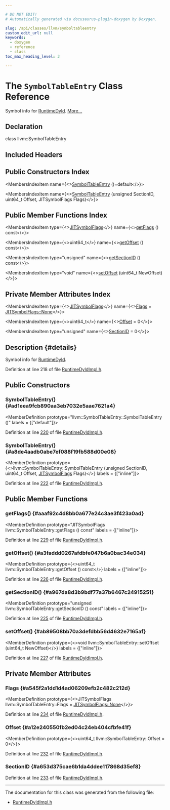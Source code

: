 ```yaml
---

# DO NOT EDIT!
# Automatically generated via docusaurus-plugin-doxygen by Doxygen.

slug: /api/classes/llvm/symboltableentry
custom_edit_url: null
keywords:
  - doxygen
  - reference
  - class
toc_max_heading_level: 3

---
```





# The `SymbolTableEntry` Class Reference

<DoxygenPage pluginConfig={pluginConfig}>

Symbol info for <a href="/docs/api/classes/llvm/runtimedyld">RuntimeDyld</a>. <a href="#details">More...</a>

## Declaration

<CodeBlock>class llvm::SymbolTableEntry</CodeBlock>

## Included Headers

<IncludesList>
<IncludesListItem
  filePath="ExecutionEngine/RuntimeDyld/RuntimeDyldImpl.h"
  permalink="/docs/api/files/lib/lib/executionengine/lib/executionengine/runtimedyld/runtimedyldimpl-h"
  isLocal="true" />
</IncludesList>

## Public Constructors Index

<MembersIndex>

<MembersIndexItem
  name={<><a href="#ad1eea9fcb890aa3eb7032e5aae7621a4">SymbolTableEntry</a> ()=default</>}>
</MembersIndexItem>

<MembersIndexItem
  name={<><a href="#a8de4aadb0abe7ef088f19fb588d00e08">SymbolTableEntry</a> (unsigned SectionID, uint64&#95;t Offset, JITSymbolFlags Flags)</>}>
</MembersIndexItem>

</MembersIndex>

## Public Member Functions Index

<MembersIndex>

<MembersIndexItem
  type={<><a href="/docs/api/classes/llvm/jitsymbolflags">JITSymbolFlags</a></>}
  name={<><a href="#aaaf92c4d8bb0a677e24c3ae3f423a0ad">getFlags</a> () const</>}>
</MembersIndexItem>

<MembersIndexItem
  type={<>uint64&#95;t</>}
  name={<><a href="#a3faddd0267afdbfe047b6a0bac34e034">getOffset</a> () const</>}>
</MembersIndexItem>

<MembersIndexItem
  type="unsigned"
  name={<><a href="#a967da8d3b9bdf77a37b6467c24915251">getSectionID</a> () const</>}>
</MembersIndexItem>

<MembersIndexItem
  type="void"
  name={<><a href="#ab89508bb70a3defdbb56d4632e7165af">setOffset</a> (uint64&#95;t NewOffset)</>}>
</MembersIndexItem>

</MembersIndex>

## Private Member Attributes Index

<MembersIndex>

<MembersIndexItem
  type={<><a href="/docs/api/classes/llvm/jitsymbolflags">JITSymbolFlags</a></>}
  name={<><a href="#a545f2a1dd1d4ad06209efb2c482c212d">Flags</a> = <a href="/docs/api/classes/llvm/jitsymbolflags/#ad509c6d010720c4f71aeac1fba93f8cbabffa99596ece82fbf05f0f3646f70ae1">JITSymbolFlags::None</a></>}>
</MembersIndexItem>

<MembersIndexItem
  type={<>uint64&#95;t</>}
  name={<><a href="#a12e240550fb2ed04c24eb404cfbfe41f">Offset</a> = 0</>}>
</MembersIndexItem>

<MembersIndexItem
  type="unsigned"
  name={<><a href="#a653d375cae6b1da4ddee117868d35ef8">SectionID</a> = 0</>}>
</MembersIndexItem>

</MembersIndex>

## Description {#details}

Symbol info for <a href="/docs/api/classes/llvm/runtimedyld">RuntimeDyld</a>.

Definition at line 218 of file <a href="/docs/api/files/lib/lib/executionengine/lib/executionengine/runtimedyld/runtimedyldimpl-h">RuntimeDyldImpl.h</a>.

<SectionDefinition>

## Public Constructors

### SymbolTableEntry() {#ad1eea9fcb890aa3eb7032e5aae7621a4}

<MemberDefinition
  prototype="llvm::SymbolTableEntry::SymbolTableEntry ()"
  labels = {["default"]}>

Definition at line <a href="/docs/api/files/lib/lib/executionengine/lib/executionengine/runtimedyld/runtimedyldimpl-h/#l00220">220</a> of file <a href="/docs/api/files/lib/lib/executionengine/lib/executionengine/runtimedyld/runtimedyldimpl-h">RuntimeDyldImpl.h</a>.
</MemberDefinition>

### SymbolTableEntry() {#a8de4aadb0abe7ef088f19fb588d00e08}

<MemberDefinition
  prototype={<>llvm::SymbolTableEntry::SymbolTableEntry (unsigned SectionID, uint64&#95;t Offset, <a href="/docs/api/classes/llvm/jitsymbolflags">JITSymbolFlags</a> Flags)</>}
  labels = {["inline"]}>

Definition at line <a href="/docs/api/files/lib/lib/executionengine/lib/executionengine/runtimedyld/runtimedyldimpl-h/#l00222">222</a> of file <a href="/docs/api/files/lib/lib/executionengine/lib/executionengine/runtimedyld/runtimedyldimpl-h">RuntimeDyldImpl.h</a>.
</MemberDefinition>

</SectionDefinition>

<SectionDefinition>

## Public Member Functions

### getFlags() {#aaaf92c4d8bb0a677e24c3ae3f423a0ad}

<MemberDefinition
  prototype="JITSymbolFlags llvm::SymbolTableEntry::getFlags () const"
  labels = {["inline"]}>

Definition at line <a href="/docs/api/files/lib/lib/executionengine/lib/executionengine/runtimedyld/runtimedyldimpl-h/#l00229">229</a> of file <a href="/docs/api/files/lib/lib/executionengine/lib/executionengine/runtimedyld/runtimedyldimpl-h">RuntimeDyldImpl.h</a>.
</MemberDefinition>

### getOffset() {#a3faddd0267afdbfe047b6a0bac34e034}

<MemberDefinition
  prototype={<>uint64&#95;t llvm::SymbolTableEntry::getOffset () const</>}
  labels = {["inline"]}>

Definition at line <a href="/docs/api/files/lib/lib/executionengine/lib/executionengine/runtimedyld/runtimedyldimpl-h/#l00226">226</a> of file <a href="/docs/api/files/lib/lib/executionengine/lib/executionengine/runtimedyld/runtimedyldimpl-h">RuntimeDyldImpl.h</a>.
</MemberDefinition>

### getSectionID() {#a967da8d3b9bdf77a37b6467c24915251}

<MemberDefinition
  prototype="unsigned llvm::SymbolTableEntry::getSectionID () const"
  labels = {["inline"]}>

Definition at line <a href="/docs/api/files/lib/lib/executionengine/lib/executionengine/runtimedyld/runtimedyldimpl-h/#l00225">225</a> of file <a href="/docs/api/files/lib/lib/executionengine/lib/executionengine/runtimedyld/runtimedyldimpl-h">RuntimeDyldImpl.h</a>.
</MemberDefinition>

### setOffset() {#ab89508bb70a3defdbb56d4632e7165af}

<MemberDefinition
  prototype={<>void llvm::SymbolTableEntry::setOffset (uint64&#95;t NewOffset)</>}
  labels = {["inline"]}>

Definition at line <a href="/docs/api/files/lib/lib/executionengine/lib/executionengine/runtimedyld/runtimedyldimpl-h/#l00227">227</a> of file <a href="/docs/api/files/lib/lib/executionengine/lib/executionengine/runtimedyld/runtimedyldimpl-h">RuntimeDyldImpl.h</a>.
</MemberDefinition>

</SectionDefinition>

<SectionDefinition>

## Private Member Attributes

### Flags {#a545f2a1dd1d4ad06209efb2c482c212d}

<MemberDefinition
  prototype={<>JITSymbolFlags llvm::SymbolTableEntry::Flags = <a href="/docs/api/classes/llvm/jitsymbolflags/#ad509c6d010720c4f71aeac1fba93f8cbabffa99596ece82fbf05f0f3646f70ae1">JITSymbolFlags::None</a></>}>

Definition at line <a href="/docs/api/files/lib/lib/executionengine/lib/executionengine/runtimedyld/runtimedyldimpl-h/#l00234">234</a> of file <a href="/docs/api/files/lib/lib/executionengine/lib/executionengine/runtimedyld/runtimedyldimpl-h">RuntimeDyldImpl.h</a>.
</MemberDefinition>

### Offset {#a12e240550fb2ed04c24eb404cfbfe41f}

<MemberDefinition
  prototype={<>uint64&#95;t llvm::SymbolTableEntry::Offset = 0</>}>

Definition at line <a href="/docs/api/files/lib/lib/executionengine/lib/executionengine/runtimedyld/runtimedyldimpl-h/#l00232">232</a> of file <a href="/docs/api/files/lib/lib/executionengine/lib/executionengine/runtimedyld/runtimedyldimpl-h">RuntimeDyldImpl.h</a>.
</MemberDefinition>

### SectionID {#a653d375cae6b1da4ddee117868d35ef8}

<MemberDefinition
  prototype="unsigned llvm::SymbolTableEntry::SectionID = 0">

Definition at line <a href="/docs/api/files/lib/lib/executionengine/lib/executionengine/runtimedyld/runtimedyldimpl-h/#l00233">233</a> of file <a href="/docs/api/files/lib/lib/executionengine/lib/executionengine/runtimedyld/runtimedyldimpl-h">RuntimeDyldImpl.h</a>.
</MemberDefinition>

</SectionDefinition>

<hr/>

The documentation for this class was generated from the following file:

<ul>
<li><a href="/docs/api/files/lib/lib/executionengine/lib/executionengine/runtimedyld/runtimedyldimpl-h">RuntimeDyldImpl.h</a></li>
</ul>

</DoxygenPage>
